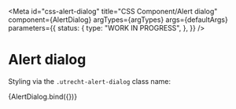 <!-- @license CC0-1.0 -->


<Meta
  id="css-alert-dialog"
  title="CSS Component/Alert dialog"
  component={AlertDialog}
  argTypes={argTypes}
  args={defaultArgs}
  parameters={{
    status: {
      type: "WORK IN PROGRESS",
    },
  }}
/>

# Alert dialog

Styling via the `.utrecht-alert-dialog` class name:

<Canvas>
  <Story name="Default" args={exampleArgs} height="320px">
    {AlertDialog.bind({})}
  </Story>
</Canvas>

<ArgsTable story="Default" />
